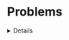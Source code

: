 
# Problems

<details>
<Tabs items={['Problem', 'Solution', 'Takeaway']}>
  <Tabs.Tab>
  Define logical binary operator $\circ$ as follows:

    |$A$ | $B$ | $A \circ B$|
    |---|---|---|
    |$0$ |$0$ | $1$ |
    |$0$ |$1$ | $1$ |
    |$1$ |$0$ | $1$ |
    |$1$ |$1$ | $0$ |

    For each of the following formulas, write an **equivalent** formula using only the $\circ$ operator. Prove the equivalence in each case.
  1. $\lnot A$ <br/>
  2. $A \land B$ <br/>
  3. $A \lor B$ <br/>
  </Tabs.Tab>
  <Tabs.Tab>
 > Note that $A \circ B$ is exactly $0$ when both $A$ and $B$ are $1$.

  **Subtask 1** 
  
  First consider:

|$A$|$\lnot A$|
|---|---|
| 0| 1|
| 1| 0|

    We have to somehow use $\circ$ such that the formula *evaluates* to false exactly when $A$ is $1$. 
   One could for example find the formula $A \circ A$ and prove the result by writing the function table:

   | $A$ |$A \circ A $|
    |---|---|
    | 0| 1|
    | 1| 0|

which is indeed equivalent. Usually one has to make observations in these types of problems and use them cleverly to create the formula. Thus
$$
\lnot A \equiv A \circ A
$$
---

**Subtask 2**

Consider $(A \circ B) \circ (A \circ B)$ 

 |$A$ | $B$ | $(A \circ B) \circ (A \circ B)$ | $A \land B$ |
    |---|---|---| ---| 
    |$0$ |$0$ | $0$ | $0$ |
    |$0$ |$1$ | $0$ |$0$ |
    |$1$ |$0$ | $0$ |$0$ |
    |$1$ |$1$ | $1$ |$1$ |

The idea here is to use the $\lnot$ operator from the previous exercise to invert the outcome of $A \circ B$, which is exactly $A \land B$ (more precisely, $\circ$ is a [NAND](https://en.wikipedia.org/wiki/Sheffer_stroke) function). 

---
**Subtask 3**

Consider $(A \circ A) \circ (B \circ B)$ 

 |$A$ | $B$ | $(A \circ A) \circ (B \circ B)$ | $A \lor B$ |
    |---|---|---| ---| 
    |$0$ |$0$ | $0$ | $0$ |
    |$0$ |$1$ | $0$ |$1$ |
    |$1$ |$0$ | $0$ |$1$ |
    |$1$ |$1$ | $1$ |$1$ |

Note that $A \circ B \equiv \lnot (A \land B)$ (NAND operation).
The idea here is to use the $\lnot$ operator we build in the previous exercise to invert $A$ and $B$ individually. Then we basically use De Morgan's equivalence: $\lnot(\lnot A \land \lnot B) \equiv A \lor B$ to obtain the final result (i.e. one more $\circ$ operation between $\lnot A$ and $\lnot B$).
  
  
  
   </Tabs.Tab>
   <Tabs.Tab>
   Usually one has to make some kind of observations in these types problems and use them cleverly to create the formula. Sometimes known equivalences such as in the 3. subtask can help.  
   To prove the **equivalence** one can then simply use *comparison of function tables* (this step is trivial in comparison to finding a correct function). Note that there might be more than one possible solution.
   </Tabs.Tab>
</Tabs>

> Source: Tobias Steinbrecher

<summary>**Problem 1**</summary>
</details>
